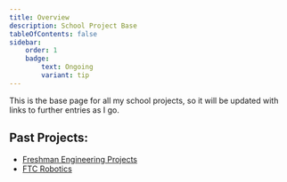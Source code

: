 ```yaml
---
title: Overview
description: School Project Base
tableOfContents: false
sidebar:
    order: 1
    badge:
        text: Ongoing
        variant: tip
---
```


This is the base page for all my school projects, so it will be updated with links to further entries as I go.

## Past Projects:

- [Freshman Engineering Projects](../freshman-engineering)
- [FTC Robotics](../robotics)